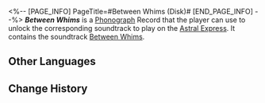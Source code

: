 <%-- [PAGE_INFO]
PageTitle=#Between Whims (Disk)#
[END_PAGE_INFO] --%>
{{Item Infobox
|title       = ''Between Whims''
|id          = 210373
|image       = Item Between Whims (Disk).png{{subst:void|<!--$UPLOAD:<<SpriteOutput/ItemFigures/210001.png>-<Item Between Whims (Disk).png>-<Item Icons>>-->}}
|type        = Disk
|invCategory = Valuables
|rarity      = 3
|effect      = 
|description = A record that can be played on the Express' phonograph. It might be a chance acquisition or a gift from someone else. All sorts of memories surge up when the music plays &mdash; the smiles, encounters, touches, and the excitement of battle. Maybe that is why people still collect records even as society rapidly advances.<br />The current record contains the track "Between Whims."
}}
{{Description|''If a flute is not for sale, it is not wealth. But if it is for sale, it turns into wealth.''}}
'''''Between Whims''''' is a [[Phonograph]] Record that the player can use to unlock the corresponding soundtrack to play on the [[Astral Express]]. It contains the soundtrack [[Between Whims]].

==Other Languages==
{{Other Languages
|en   = ''Between Whims''
|zhs  = 《翻飞之间》
|zht  = 〈翻飛之間〉
|ja   = 『飛翔の間』
|ko   = ≪변화 사이≫
|es   = Entre aleteos
|fr   = ''Between Whims''
|ru   = Between Whims
|th   = "Between Whims"
|vi   = "Giữa Khoảng Sấp Ngửa"
|de   = „Wankelmütige Launen“
|id   = "Between Whims"
|pt   = "Between Whims"
}}

==Change History==
{{Change History|3.0}}